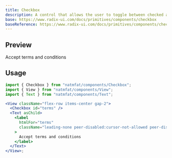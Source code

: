 ```yaml
---
title: Checkbox
description: A control that allows the user to toggle between checked and not checked.
base: https://www.radix-ui.com/docs/primitives/components/checkbox
baseReference: https://www.radix-ui.com/docs/primitives/components/checkbox#api-reference
---
```



## Preview

<Preview transparent>
  <View className="flex-row items-center gap-2">
    <Checkbox id="terms" />
    <Text asChild>
      <label
        htmlFor="terms"
        className="leading-none peer-disabled:cursor-not-allowed peer-disabled:opacity-70"
      >
        Accept terms and conditions
      </label>
    </Text>
  </View>
</Preview>

## Usage

```jsx
import { Checkbox } from "natmfat/components/Checkbox";
import { View } from "natmfat/components/View";
import { Text } from "natmfat/components/Text";

<View className="flex-row items-center gap-2">
  <Checkbox id="terms" />
  <Text asChild>
    <label
      htmlFor="terms"
      className="leading-none peer-disabled:cursor-not-allowed peer-disabled:opacity-70"
    >
      Accept terms and conditions
    </label>
  </Text>
</View>;
```
